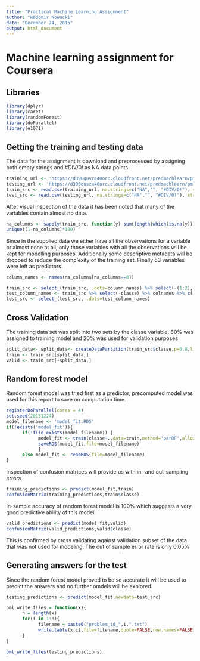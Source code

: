 ```yaml
---
title: "Practical Machine Learning Assignment"
author: "Radomir Nowacki"
date: "December 24, 2015"
output: html_document
---
```

# Machine learning assignment for Coursera

## Libraries

```r

library(dplyr)
library(caret)
library(randomForest)
library(doParallel)
library(e1071)

```


## Getting the training and testing data

The data for the assignment is download and preprocessed by assigning both empty strings and #DIV/0! as NA data points. 

```r
training_url <- 'https://d396qusza40orc.cloudfront.net/predmachlearn/pml-training.csv'
testing_url <- 'https://d396qusza40orc.cloudfront.net/predmachlearn/pml-testing.csv'
train_src <- read.csv(training_url, na.strings=c("NA","", "#DIV/0!"), stringsAsFactors = FALSE)
test_src <- read.csv(testing_url, na.strings=c("NA","", "#DIV/0!"), stringsAsFactors = FALSE)
```

After visual inspection of the data it has been noted that many of the variables contain almost no data. 

```r
na_columns <- sapply(train_src, function(y) sum(length(which(is.na(y))))/nrow(train_src))
unique((1-na_columns)*100)
```

Since in the supplied data we either have all the observations for a variable or almost none at all, only those variables with all the observations will be kept for modelling purposes. Additionally some descriptive metadata will be dropped to reduce the complexity of the training set. Finally 53 variables were left as predictors.

```r
column_names <- names(na_columns[na_columns==0])

train_src <- select_(train_src, .dots=column_names) %>% select(-(1:2),-(5:8))
test_column_names <- train_src %>% select(-classe) %>% colnames %>% c('problem_id')
test_src <- select_(test_src, .dots=test_column_names)
```

## Cross Validation

The training data set was split into two sets by the classe variable, 80% was assigned to training model and 20% was used for validation purposes

```r
split_data<- split_data<- createDataPartition(train_src$classe,p=0.8,list=FALSE)
train <- train_src[split_data,]
valid <- train_src[-split_data,]
```

## Random forest model

Random forest model was tried first as a predictor, precomputed model was used for this report to save on computation time.

```r
registerDoParallel(cores = 4)
set.seed(20151224)
model_filename <- 'model_fit.RDS'
if(!exists('model_fit')){ 
      if(!file.exists(model_filename)) {
            model_fit <- train(classe~.,data=train,method='parRF',allowParallel=TRUE,prox=TRUE)
            saveRDS(model_fit,file=model_filename)
            }
      else model_fit <- readRDS(file=model_filename)
}
```

Inspection of confusion matrices will provide us with in- and out-sampling errors

```r
training_predictions <- predict(model_fit,train)
confusionMatrix(training_predictions,train$classe)
```

In-sample accuracy of random forest model is 100% which suggests a very good predictive ability of this model.

```r
valid_predictions <- predict(model_fit,valid)
confusionMatrix(valid_predictions,valid$classe)
```

This is confirmed by cross validating against validation subset of the data that was not used for modeling. The out of sample error rate is only 0.05%

## Generating answers for the test

Since the random forest model proved to be so accurate it will be used to predict the answers and no further omdels will be explored.

```r
testing_predictions <- predict(model_fit,newdata=test_src)

pml_write_files = function(x){
      n = length(x)
      for(i in 1:n){
            filename = paste0("problem_id_",i,".txt")
            write.table(x[i],file=filename,quote=FALSE,row.names=FALSE,col.names=FALSE)
      }
}

pml_write_files(testing_predictions)
```